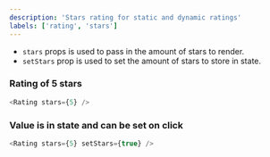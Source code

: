 ```yaml
---
description: 'Stars rating for static and dynamic ratings'
labels: ['rating', 'stars']
---
```



- `stars` props is used to pass in the amount of stars to render.
- `setStars` prop is used to set the amount of stars to store in state.

### Rating of 5 stars

```js live
<Rating stars={5} />
```

### Value is in state and can be set on click

```js live
<Rating stars={5} setStars={true} />
```
